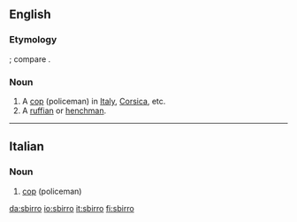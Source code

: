 ==English==

===Etymology===
{{etyl|it}}; compare {{etyl|fr}} {{term|sbire}}.

===Noun===
{{en-noun|pl2=sbirri}}

# A [[cop]] (policeman) in [[Italy]], [[Corsica]], etc.
# A [[ruffian]] or [[henchman]].

----

==Italian==

===Noun===
{{it-noun|sbirr|m|o|i}}

# [[cop]] (policeman)

[[da:sbirro]]
[[io:sbirro]]
[[it:sbirro]]
[[fi:sbirro]]